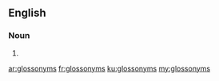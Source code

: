 ==English==

===Noun===
{{head|en}}

# {{plural of|glossonym}}

[[ar:glossonyms]]
[[fr:glossonyms]]
[[ku:glossonyms]]
[[my:glossonyms]]